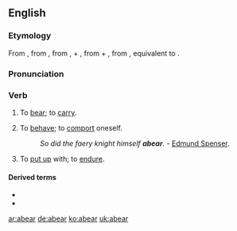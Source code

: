 ==English==

===Etymology===
From {{etyl|enm}} {{term|aberen|lang=enm}}, from {{etyl|ang}} {{term|aberan|āberan|to bear off, bring, carry, restrain oneself, take away, carry away, remove, bring forth, bear a child, bring to light, reveal, bear, bear with, tolerate, endure, suffer|lang=ang}}, from {{term|a-|ā-|lang=ang}}, {{term|ar-|lang=ang}} +  {{term|beran||to bear|lang=ang}}, from {{proto|Germanic|uz-|out|lang=en}} + {{proto|Germanic|title=|beranan|to bear|lang=en}}, from {{proto|Indo-European|bʰer-|to bear, carry|lang=en}}, equivalent to {{prefix|a|bear}}.

===Pronunciation===
{{a|RP}} {{IPA|/ə.ˈbæɹ/|ə.ˈbɛɹ/}}

===Verb===
{{en-verb}}

# {{transitive|obsolete|regional}} To [[bear]]; to [[carry]].
# {{transitive|obsolete|regional}} To [[behave]]; to [[comport]] oneself.
#: ''So did the faery knight himself '''abear'''.'' - [[w:Edmund Spenser|Edmund Spenser]].
# {{transitive|regional}} To [[put up]] with; to [[endure]].

====Derived terms====
* {{l|en|abearance}}
* {{l|en|abearing}}

[[ar:abear]]
[[de:abear]]
[[ko:abear]]
[[uk:abear]]